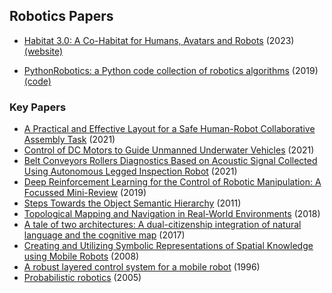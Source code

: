 ## Robotics Papers

- [Habitat 3.0: A Co-Habitat for Humans, Avatars and Robots](https://ai.meta.com/static-resource/habitat3) (2023) [(website)](https://aihabitat.org/habitat3/) 

- [PythonRobotics: a Python code collection of robotics algorithms](https://arxiv.org/abs/1808.10703v1) (2019) [(code)](https://github.com/AtsushiSakai/PythonRobotics)


### Key Papers

- [A Practical and Effective Layout for a Safe Human-Robot Collaborative Assembly Task](https://doi.org/10.3390/app11041763) (2021)
- [Control of DC Motors to Guide Unmanned Underwater Vehicles](https://doi.org/10.3390/app11052144) (2021)
- [Belt Conveyors Rollers Diagnostics Based on Acoustic Signal Collected Using Autonomous Legged Inspection Robot](https://doi.org/10.3390/app11052299) (2021)
- [Deep Reinforcement Learning for the Control of Robotic Manipulation: A Focussed Mini-Review](https://www.mdpi.com/2218-6581/3/4/57) (2019)
- [Steps Towards the Object Semantic Hierarchy](https://repositories.lib.utexas.edu/handle/2152/ETD-UT-2011-05-2927) (2011)
- [Topological Mapping and Navigation in Real-World Environments](https://deepblue.lib.umich.edu/handle/2027.42/146710) (2018)
- [A tale of two architectures: A dual-citizenship integration of natural language and the cognitive map](https://link.springer.com/article/10.1007/s10458-017-9364-8) (2017)
- [Creating and Utilizing Symbolic Representations of Spatial Knowledge using Mobile Robots](https://repositories.lib.utexas.edu/handle/2152/ETD-UT-2008-05-305) (2008)
- [A robust layered control system for a mobile robot](https://ieeexplore.ieee.org/document/547205) (1996)
- [Probabilistic robotics](https://www.cs.cmu.edu/~thrun/probrob-12.pdf) (2005)